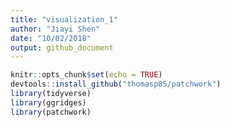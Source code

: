 ```yaml
---
title: "visualization_1"
author: "Jiayi Shen"
date: "10/02/2018"
output: github_document
---
```


```r
knitr::opts_chunk$set(echo = TRUE)
devtools::install_github("thomasp85/patchwork")
library(tidyverse)
library(ggridges)
library(patchwork)
```
